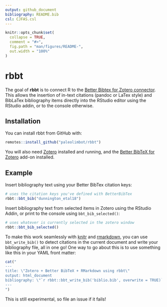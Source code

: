```yaml
---
output: github_document
bibliography: README.bib
csl: CJFAS.csl
---
```


<!-- README.md is generated from README.Rmd. Please edit that file -->

```r
knitr::opts_chunk$set(
  collapse = TRUE,
  comment = "#>",
  fig.path = "man/figures/README-",
  out.width = "100%"
)
```

# rbbt

The goal of **rbbt** is to connect R to the [Better Bibtex for Zotero connector](https://retorque.re/zotero-better-bibtex/). This allows the insertion of in-text citations (pandoc or LaTex style) and BibLaTex bibliography items directly into the RStudio editor using the RStudio addin, or to the console otherwise.

## Installation

You can install rbbt from GitHub with:

``` r
remotes::install_github("paleolimbot/rbbt")
```

You will also need [Zotero](https://www.zotero.org/) installed and running, and the [Better BibTeX for Zotero](https://retorque.re/zotero-better-bibtex/installation/) add-on installed.

## Example

Insert bibliography text using your Better BibTex citation keys:

```r
# uses the citation keys you've defined with BetterBibTex
rbbt::bbt_bib("dunnington_etal18")
```

Insert bibliography text from selected items in Zotero using the RStudio Addin, or print to the console using `bbt_bib_selected()`:

```r
# uses whatever is currently selected in the zotero window
rbbt::bbt_bib_selected()
```

To make this work seamlessly with [knitr]() and [rmarkdown](), you can use `bbt_write_bib()` to detect citations in the current document and write your bibliography file, all in one go! One way to go about this is to use something like this in your YAML front matter:

```r
cat("
---
title: \"Zotero + Better BibTeX + RMarkdown using rbbt\"
output: html_document
bibliography: \"`r rbbt::bbt_write_bib('biblio.bib', overwrite = TRUE)`\"
---
")
```

This is still experimental, so file an issue if it fails!
